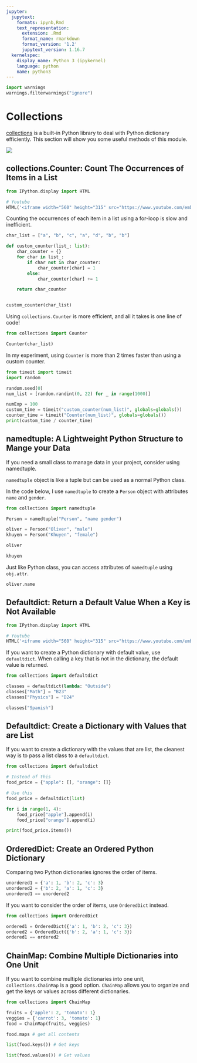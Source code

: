 ```yaml
---
jupyter:
  jupytext:
    formats: ipynb,Rmd
    text_representation:
      extension: .Rmd
      format_name: rmarkdown
      format_version: '1.2'
      jupytext_version: 1.16.7
  kernelspec:
    display_name: Python 3 (ipykernel)
    language: python
    name: python3
---
```


```python
import warnings
warnings.filterwarnings("ignore")
```

# Collections


[collections](https://docs.python.org/3/library/collections.html) is a built-in Python library to deal with Python dictionary efficiently. This section will show you some useful methods of this module.


![](../img/collections.png)


## collections.Counter: Count The Occurrences of Items in a List

```python
from IPython.display import HTML

# Youtube
HTML('<iframe width="560" height="315" src="https://www.youtube.com/embed/03vtzKflwzI" title="YouTube video player" frameborder="0" allow="accelerometer; autoplay; clipboard-write; encrypted-media; gyroscope; picture-in-picture" allowfullscreen></iframe>')
```

Counting the occurrences of each item in a list using a for-loop is slow and inefficient.

```python
char_list = ["a", "b", "c", "a", "d", "b", "b"]
```

```python
def custom_counter(list_: list):
    char_counter = {}
    for char in list_:
        if char not in char_counter:
            char_counter[char] = 1
        else:
            char_counter[char] += 1

    return char_counter


custom_counter(char_list)
```

Using `collections.Counter` is more efficient, and all it takes is one line of code!

```python
from collections import Counter

Counter(char_list)
```

In my experiment, using `Counter` is more than 2 times faster than using a custom counter.

```python
from timeit import timeit
import random

random.seed(0)
num_list = [random.randint(0, 22) for _ in range(1000)]

numExp = 100
custom_time = timeit("custom_counter(num_list)", globals=globals())
counter_time = timeit("Counter(num_list)", globals=globals())
print(custom_time / counter_time)
```

## namedtuple: A Lightweight Python Structure to Mange your Data


If you need a small class to manage data in your project, consider using namedtuple.

`namedtuple` object is like a tuple but can be used as a normal Python class.

In the code below, I use `namedtuple` to create a `Person` object with attributes `name` and `gender`.

```python
from collections import namedtuple

Person = namedtuple("Person", "name gender")

oliver = Person("Oliver", "male")
khuyen = Person("Khuyen", "female")
```

```python
oliver
```

```python
khuyen
```

Just like Python class,  you can access attributes of `namedtuple` using `obj.attr`.

```python
oliver.name
```

## Defaultdict: Return a Default Value When a Key is Not Available

```python
from IPython.display import HTML

# Youtube
HTML('<iframe width="560" height="315" src="https://www.youtube.com/embed/4ivlsfA9xos" title="YouTube video player" frameborder="0" allow="accelerometer; autoplay; clipboard-write; encrypted-media; gyroscope; picture-in-picture" allowfullscreen></iframe>')
```

If you want to create a Python dictionary with default value, use `defaultdict`. When calling a key that is not in the dictionary, the default value is returned.

```python
from collections import defaultdict

classes = defaultdict(lambda: "Outside")
classes["Math"] = "B23"
classes["Physics"] = "D24"
```

```python
classes["Spanish"]
```

## Defaultdict: Create a Dictionary with Values that are List


If you want to create a dictionary with the values that are list, the cleanest way is to pass a list class to a `defaultdict`.

```python
from collections import defaultdict

# Instead of this
food_price = {"apple": [], "orange": []}

# Use this
food_price = defaultdict(list)

for i in range(1, 4):
    food_price["apple"].append(i)
    food_price["orange"].append(i)

print(food_price.items())
```

## OrderedDict: Create an Ordered Python Dictionary


Comparing two Python dictionaries ignores the order of items.

```python
unordered1 = {'a': 1, 'b': 2, 'c': 3}
unordered2 = {'b': 2, 'a': 1, 'c': 3}
unordered1 == unordered2
```

If you want to consider the order of items, use `OrderedDict` instead.

```python
from collections import OrderedDict

ordered1 = OrderedDict({'a': 1, 'b': 2, 'c': 3})
ordered2 = OrderedDict({'b': 2, 'a': 1, 'c': 3})
ordered1 == ordered2
```

## ChainMap: Combine Multiple Dictionaries into One Unit


If you want to combine multiple dictionaries into one unit, `collections.ChainMap` is a good option. `ChainMap` allows you to organize and get the keys or values across different dictionaries.

```python
from collections import ChainMap
```

```python
fruits = {'apple': 2, 'tomato': 1}
veggies = {'carrot': 3, 'tomato': 1}
food = ChainMap(fruits, veggies) 
```

```python
food.maps # get all contents
```

```python
list(food.keys()) # Get keys
```

```python
list(food.values()) # Get values
```
